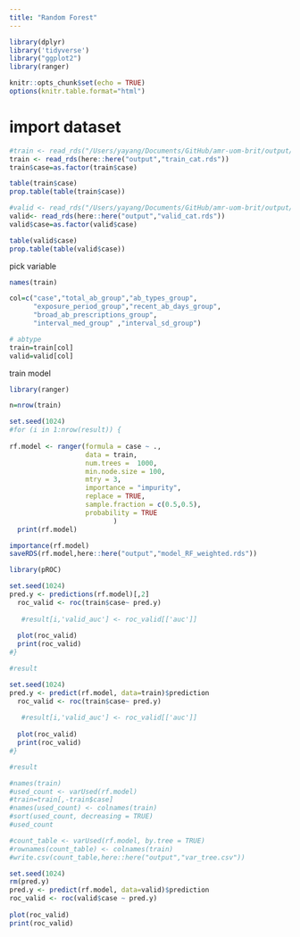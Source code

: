 ```yaml
---
title: "Random Forest"
---
```


```r

library(dplyr)
library('tidyverse')
library("ggplot2")
library(ranger)

knitr::opts_chunk$set(echo = TRUE)
options(knitr.table.format="html")

```

# import dataset
```r

#train <- read_rds("/Users/yayang/Documents/GitHub/amr-uom-brit/output/train.rds")
train <- read_rds(here::here("output","train_cat.rds"))
train$case=as.factor(train$case)

table(train$case)
prop.table(table(train$case))


```


```r

#valid <- read_rds("/Users/yayang/Documents/GitHub/amr-uom-brit/output/valid.rds")
valid<- read_rds(here::here("output","valid_cat.rds"))
valid$case=as.factor(valid$case)

table(valid$case)
prop.table(table(valid$case))

```


pick variable
```r
names(train)

col=c("case","total_ab_group","ab_types_group",
      "exposure_period_group","recent_ab_days_group",
      "broad_ab_prescriptions_group",
      "interval_med_group" ,"interval_sd_group")

# abtype
train=train[col]
valid=valid[col]
```


train model
```r
library(ranger)

n=nrow(train)

set.seed(1024)
#for (i in 1:nrow(result)) {
  
rf.model <- ranger(formula = case ~ ., 
                   data = train,
                   num.trees =  1000,
                   min.node.size = 100,
                   mtry = 3,
                   importance = "impurity",
                   replace = TRUE,
                   sample.fraction = c(0.5,0.5),
                   probability = TRUE
                          )
  print(rf.model)
```

```r
importance(rf.model)
saveRDS(rf.model,here::here("output","model_RF_weighted.rds"))
```


```r
library(pROC)

set.seed(1024)
pred.y <- predictions(rf.model)[,2]
  roc_valid <- roc(train$case~ pred.y)
  
   #result[i,'valid_auc'] <- roc_valid[['auc']]
  
  plot(roc_valid)
  print(roc_valid)
#}

#result
```

```r
set.seed(1024)
pred.y <- predict(rf.model, data=train)$prediction
  roc_valid <- roc(train$case~ pred.y)
  
   #result[i,'valid_auc'] <- roc_valid[['auc']]
  
  plot(roc_valid)
  print(roc_valid)
#}

#result
```


```r
#names(train)
#used_count <- varUsed(rf.model)
#train=train[,-train$case]
#names(used_count) <- colnames(train)
#sort(used_count, decreasing = TRUE)
#used_count
```


```r
#count_table <- varUsed(rf.model, by.tree = TRUE)
#rownames(count_table) <- colnames(train)
#write.csv(count_table,here::here("output","var_tree.csv"))

```



```r
set.seed(1024)
rm(pred.y)
pred.y <- predict(rf.model, data=valid)$prediction
roc_valid <- roc(valid$case ~ pred.y)
  
plot(roc_valid)
print(roc_valid)

```


